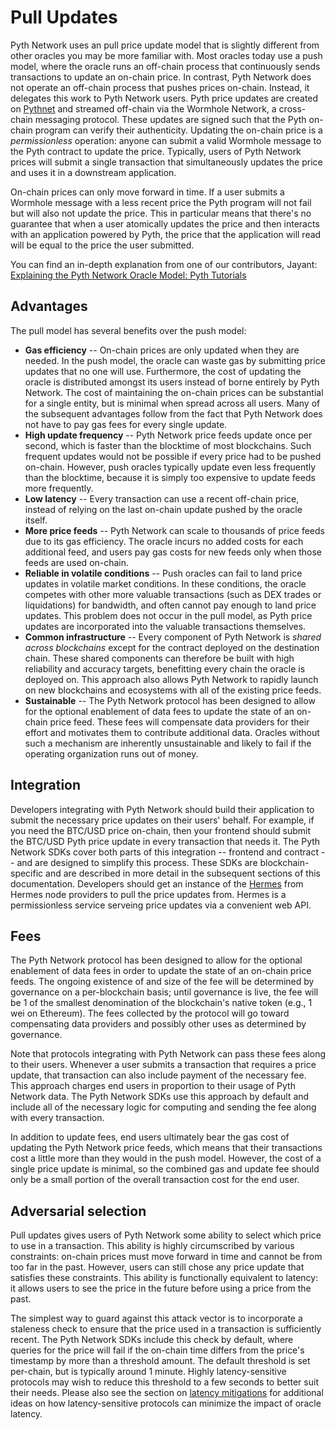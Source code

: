 # Pull Updates

Pyth Network uses an pull price update model that is slightly different from other oracles you may be more familiar with.
Most oracles today use a push model, where the oracle runs an off-chain process that continuously sends transactions to update an on-chain price.
In contrast, Pyth Network does not operate an off-chain process that pushes prices on-chain.
Instead, it delegates this work to Pyth Network users.
Pyth price updates are created on [Pythnet](../how-pyth-works/pythnet.md) and streamed off-chain via the Wormhole Network, a cross-chain messaging protocol.
These updates are signed such that the Pyth on-chain program can verify their authenticity.
Updating the on-chain price is a _permissionless_ operation: anyone can submit a valid Wormhole message to the Pyth contract to update the price.
Typically, users of Pyth Network prices will submit a single transaction that simultaneously updates the price and uses it in a downstream application.

On-chain prices can only move forward in time. If a user submits a Wormhole message with a less recent price the Pyth program will not fail but will
also not update the price. This in particular means that there's no guarantee that when a user atomically updates the price and then interacts with an application powered by Pyth,
the price that the application will read will be equal to the price the user submitted.

You can find an in-depth explanation from one of our contributors, Jayant:
[Explaining the Pyth Network Oracle Model: Pyth Tutorials](https://youtu.be/qdwrs23Qc9g)

## Advantages

The pull model has several benefits over the push model:

- **Gas efficiency** -- On-chain prices are only updated when they are needed.
  In the push model, the oracle can waste gas by submitting price updates that no one will use.
  Furthermore, the cost of updating the oracle is distributed amongst its users instead of borne entirely by Pyth Network.
  The cost of maintaining the on-chain prices can be substantial for a single entity, but is minimal when spread across all users.
  Many of the subsequent advantages follow from the fact that Pyth Network does not have to pay gas fees for every single update.
- **High update frequency** -- Pyth Network price feeds update once per second, which is faster than the blocktime of most blockchains.
  Such frequent updates would not be possible if every price had to be pushed on-chain.
  However, push oracles typically update even less frequently than the blocktime, because it is simply too expensive to update feeds more frequently.
- **Low latency** -- Every transaction can use a recent off-chain price, instead of relying on the last on-chain update pushed by the oracle itself.
- **More price feeds** -- Pyth Network can scale to thousands of price feeds due to its gas efficiency.
  The oracle incurs no added costs for each additional feed, and users pay gas costs for new feeds only when those feeds are used on-chain.
- **Reliable in volatile conditions** -- Push oracles can fail to land price updates in volatile market conditions.
  In these conditions, the oracle competes with other more valuable transactions (such as DEX trades or liquidations) for bandwidth, and often cannot pay enough to land price updates.
  This problem does not occur in the pull model, as Pyth price updates are incorporated into the valuable transactions themselves.
- **Common infrastructure** -- Every component of Pyth Network is _shared across blockchains_ except for the contract deployed on the destination chain.
  These shared components can therefore be built with high reliability and accuracy targets, benefitting every chain the oracle is deployed on.
  This approach also allows Pyth Network to rapidly launch on new blockchains and ecosystems with all of the existing price feeds.
- **Sustainable** -- The Pyth Network protocol has been designed to allow for the optional enablement of data fees to update the state of an on-chain price feed.
  These fees will compensate data providers for their effort and motivates them to contribute additional data.
  Oracles without such a mechanism are inherently unsustainable and likely to fail if the operating organization runs out of money.

## Integration

Developers integrating with Pyth Network should build their application to submit the necessary price updates on their users' behalf.
For example, if you need the BTC/USD price on-chain, then your frontend should submit the BTC/USD Pyth price update in every transaction that needs it.
The Pyth Network SDKs cover both parts of this integration -- frontend and contract -- and are designed to simplify this process.
These SDKs are blockchain-specific and are described in more detail in the subsequent sections of this documentation.
Developers should get an instance of the [Hermes](hermes) from Hermes node providers to pull the price updates from. Hermes is a
permissionless service serveing price updates via a convenient web API.

## Fees

The Pyth Network protocol has been designed to allow for the optional enablement of data fees in order to update the state of an on-chain price feeds.
The ongoing existence of and size of the fee will be determined by governance on a per-blockchain basis; until governance is live, the fee will be 1 of the smallest denomination of the blockchain's native token (e.g., 1 wei on Ethereum).
The fees collected by the protocol will go toward compensating data providers and possibly other uses as determined by governance.

Note that protocols integrating with Pyth Network can pass these fees along to their users.
Whenever a user submits a transaction that requires a price update, that transaction can also include payment of the necessary fee.
This approach charges end users in proportion to their usage of Pyth Network data.
The Pyth Network SDKs use this approach by default and include all of the necessary logic for computing and sending the fee along with every transaction.

In addition to update fees, end users ultimately bear the gas cost of updating the Pyth Network price feeds, which means that their transactions cost a little more than they would in the push model.
However, the cost of a single price update is minimal, so the combined gas and update fee should only be a small portion of the overall transaction cost for the end user.

## Adversarial selection

Pull updates gives users of Pyth Network some ability to select which price to use in a transaction.
This ability is highly circumscribed by various constraints: on-chain prices must move forward in time and cannot be from too far in the past.
However, users can still chose any price update that satisfies these constraints.
This ability is functionally equivalent to latency: it allows users to see the price in the future before using a price from the past.

The simplest way to guard against this attack vector is to incorporate a staleness check to ensure that the price used in a transaction is sufficiently recent.
The Pyth Network SDKs include this check by default, where queries for the price will fail if the on-chain time differs from the price's timestamp by more than a threshold amount.
The default threshold is set per-chain, but is typically around 1 minute.
Highly latency-sensitive protocols may wish to reduce this threshold to a few seconds to better suit their needs.
Please also see the section on [latency mitigations](best-practices.md#latency) for additional ideas on how latency-sensitive protocols can minimize the impact of oracle latency.
